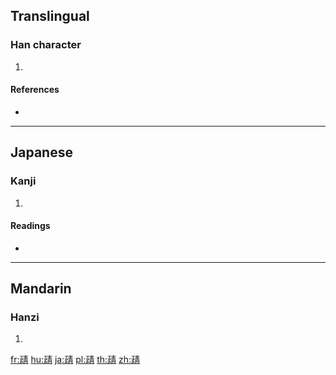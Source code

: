 {{character info/new}}
==Translingual==

===Han character===
{{Han char|rn=174|rad=靑|as=05|sn=13|four=|canj=MMQMB}}

# {{defn|Han|sort=靑05}}

====References====
* {{Han ref|kx=1381.270|dkj=42569|hdz=64046.060|uh=9755|ud=38741}}

----

==Japanese==

===Kanji===
{{ja-kanji|grade=|rs=靑05}}

# {{defn|lang=ja|sort=靑05}}

====Readings====
* {{ja-readings|on=[[しん]] (shin)|kun=[[ただしい]] (tadashii)}}

----

==Mandarin==

===Hanzi===
{{cmn-hanzi|pin=[[zhēn]] ([[zhen1]])|wg=chen<sup>1</sup>}}

# {{defn|lang=cmn|sort=靑05}}

[[fr:靕]]
[[hu:靕]]
[[ja:靕]]
[[pl:靕]]
[[th:靕]]
[[zh:靕]]